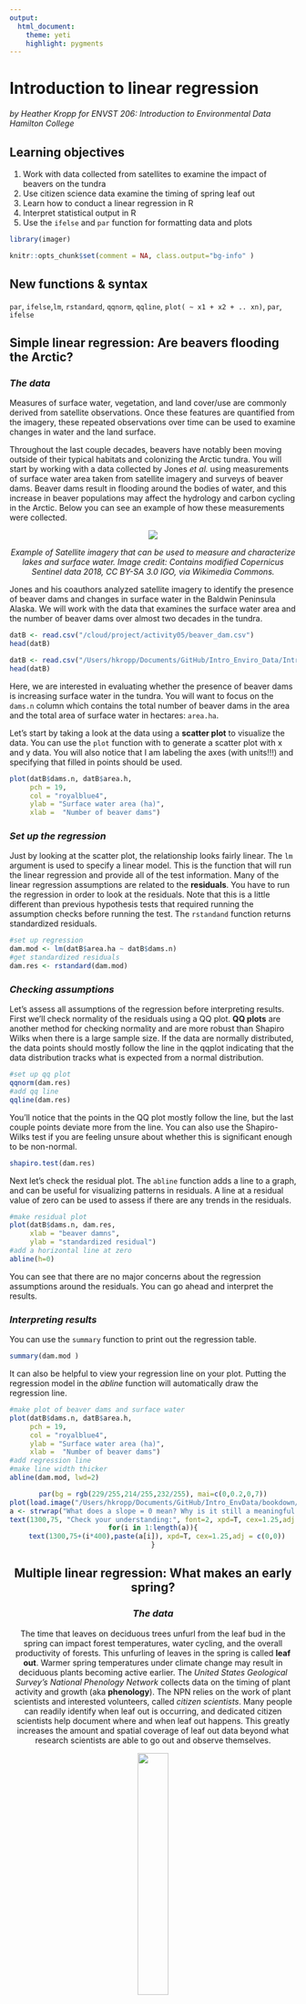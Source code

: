 ```yaml
---
output: 
  html_document:
    theme: yeti
    highlight: pygments
---
```


# Introduction to linear regression

_by Heather Kropp_
_for ENVST 206: Introduction to Environmental Data_
_Hamilton College_

## Learning objectives
1. Work with data collected from satellites to examine the impact of beavers on the tundra
2. Use citizen science data examine the timing of spring leaf out
3. Learn how to conduct a linear regression in R
4. Interpret statistical output in R
5. Use the `ifelse` and `par` function for formatting data and plots

```r
library(imager)
```

```r
knitr::opts_chunk$set(comment = NA, class.output="bg-info" )
```


## New functions & syntax
`par`, `ifelse`,`lm`, `rstandard`, `qqnorm`, `qqline`, `plot( ~ x1 + x2 + .. xn)`, `par`, `ifelse`

## Simple linear regression: Are beavers flooding the Arctic?

### _The data_ 
Measures of surface water, vegetation, and land cover/use are commonly derived from satellite observations. Once these features are quantified from the imagery, these repeated observations over time can be used to examine changes in water and the land surface. 

Throughout the last couple decades, beavers have notably been moving outside of their typical habitats and colonizing the Arctic tundra. You will start by working with a data collected by Jones _et al._ using measurements of surface water area taken from satellite imagery and surveys of beaver dams. Beaver dams result in flooding around the bodies of water, and this increase in beaver populations may affect the hydrology and carbon cycling in the Arctic. Below you can see an example of how these measurements were collected.

<center>
![](/Users/hkropp/Documents/GitHub/Intro_Enviro_Data/IntroEnvData/photos/tutorial_5/Selawik_Lake_by_Sentinel-2.jpg)


_Example of Satellite imagery that can be used to measure and characterize lakes and surface water. Image credit: Contains modified Copernicus Sentinel data 2018, CC BY-SA 3.0 IGO, via Wikimedia Commons._
</center>

Jones and his coauthors analyzed satellite imagery to identify the presence of beaver dams and changes in surface water in the Baldwin Peninsula Alaska. We will work with the data that examines the surface water area and the number of beaver dams over almost two decades in the tundra.

```r
datB <- read.csv("/cloud/project/activity05/beaver_dam.csv")
head(datB)
```

```r
datB <- read.csv("/Users/hkropp/Documents/GitHub/Intro_Enviro_Data/IntroEnvData/data/tutorial_5/beaver_dam.csv")
head(datB)
```

Here, we are interested in evaluating whether the presence of beaver dams is increasing surface water in the tundra. You will want to focus on the `dams.n` column which contains the total number of beaver dams in the area and the total area of surface water in hectares: `area.ha`. 


Let's start by taking a look at the data using a **scatter plot** to visualize the data. You can use the `plot` function with to generate a scatter plot with x and y data. You will also notice that I am labeling the axes (with units!!!) and specifying that filled in points should be used.

```r
plot(datB$dams.n, datB$area.h, 
     pch = 19, 
     col = "royalblue4",
     ylab = "Surface water area (ha)",
     xlab =  "Number of beaver dams")
```


### _Set up the regression_
Just by looking at the scatter plot, the relationship looks fairly linear. The `lm` argument is used to specify a linear model. This is the function that will run the linear regression and provide all of the test information. Many of the linear regression assumptions are related to the **residuals**. You have to run the regression in order to look at the residuals. Note that this is a little different than previous hypothesis tests that required running the assumption checks before running the test. The `rstandand` function returns standardized residuals. 

```r
#set up regression
dam.mod <- lm(datB$area.ha ~ datB$dams.n)
#get standardized residuals
dam.res <- rstandard(dam.mod)

```

### _Checking assumptions_

Let's assess all assumptions of the regression before interpreting results. First we'll check normality of the residuals using a QQ plot. **QQ plots** are another method for checking normality and are more robust than Shapiro Wilks when there is a large sample size. If the data are normally distributed, the data points should mostly follow the line in the qqplot indicating that the data distribution tracks what is expected from a normal distribution.

```r
#set up qq plot
qqnorm(dam.res)
#add qq line
qqline(dam.res)
```

You'll notice that the points in the QQ plot mostly follow the line, but the last couple points deviate more from the line. You can also use the Shapiro-Wilks test if you are feeling unsure about whether this is significant enough to be non-normal. 

```r
shapiro.test(dam.res)
```

Next let's check the residual plot. The `abline` function adds a line to a graph, and can be useful for visualizing patterns in residuals. A line at a residual value of zero can be used to assess if there are any trends in the residuals.

```r
#make residual plot
plot(datB$dams.n, dam.res, 
     xlab = "beaver damns", 
     ylab = "standardized residual")
#add a horizontal line at zero
abline(h=0)
```

You can see that there are no major concerns about the regression assumptions around the residuals. You can go ahead and interpret the results.

### _Interpreting results_

You can use the `summary` function to print out the regression table. 

```r
summary(dam.mod )
```

It can also be helpful to view your regression line on your plot. Putting the regression model in the _abline_ function will automatically draw the regression line.

```r
#make plot of beaver dams and surface water
plot(datB$dams.n, datB$area.h, 
     pch = 19, 
     col = "royalblue4",
     ylab = "Surface water area (ha)",
     xlab =  "Number of beaver dams")
#add regression line
#make line width thicker
abline(dam.mod, lwd=2)
```

<center>
```r
par(bg = rgb(229/255,214/255,232/255), mai=c(0,0.2,0,7))
plot(load.image("/Users/hkropp/Documents/GitHub/Intro_EnvData/bookdown/IntroEnvData/photos/tutorial_5/Leaf5.png"),   axes=FALSE)
a <- strwrap("What does a slope = 0 mean? Why is it still a meaningful result to report?",width=70)
text(1300,75, "Check your understanding:", font=2, xpd=T, cex=1.25,adj = c(0,0))
for(i in 1:length(a)){
  text(1300,75+(i*400),paste(a[i]), xpd=T, cex=1.25,adj = c(0,0))
}
```

## Multiple linear regression: What makes an early spring? 

### _The data_
The time that leaves on deciduous trees unfurl from the leaf bud in the spring can impact forest temperatures, water cycling, and the overall productivity of forests. This unfurling of leaves in the spring is called **leaf out**. Warmer spring temperatures under climate change may result in deciduous plants becoming active earlier. The _United States Geological Survey's National Phenology Network_ collects data on the timing of plant activity and growth (aka **phenology**). The NPN relies on the work of plant scientists and interested volunteers, called _citizen scientists_. Many people can readily identify when leaf out is occurring, and dedicated citizen scientists help document where and when leaf out happens. This greatly increases the amount and spatial coverage of leaf out data beyond what research scientists are able to go out and observe themselves.


<center>
![](/Users/hkropp/Documents/GitHub/Intro_Enviro_Data/IntroEnvData/photos/tutorial_5/leaf_bud.jpg){width=33%}

_Leaves beginning to unfurl from the leaf bud in the spring. Friedrich Haag / Wikimedia Commons / CC BY-SA 4.0_
</center>


We will focus on the leaf out of the _red maple_, a tree common throughout the eastern United States.

<center>
![](/Users/hkropp/Documents/GitHub/Intro_Enviro_Data/IntroEnvData/photos/tutorial_5/Acer_rubrum_range_map.png){width=33%}

_By U.S. Geological Survey - Digital representation of &quot;Atlas of United States Trees&quot; by Elbert L. Little, Jr. [1], Public Domain_

</center>

Read in the data:

```r

pheno <- read.csv("/cloud/project/red_maple_pheno.csv")

```

```r

pheno <- read.csv("/Users/hkropp/Documents/GitHub/Intro_Enviro_Data/IntroEnvData/data/tutorial_5/red_maple_pheno.csv")

```

The data contains the day of year (`doy`) that leaf out occured and the year (`year`) of occurrence. Day of year counts the days in the year where January 1st is day of year 1 and December 31st (non-leap year) is day of year 365. There are also latitude (`Lat`) and longitude (`Long`) observations for each leaf out event. Latitude can be associated with differences in solar radiation and temperature. Lower values of longitude will be further west in the continental US and higher values will represent more eastern areas up to the Atlantic coast. The csv includes meteorological data for an observation including the maximum temperature (`Tmax`, $^\circ$ C ), minimum temperature (`Tmin`, $^\circ$ C ), precipitation (`Prcp`, mm) for each location of measurement. There is also an elevation observation (`elev`, m). Higher elevations can be associated with colder temperatures and longer periods of snow cover. There is also a description of whether the site is urban or rural (`siteDesc`, "Urban" or "Rural"). The main variable of interest is the `doy` variable that describes when the leaf out occurred. Let's take a look at how that is related to to variables like the maximum temperature and precipitation. 

## _Panels of bivariate plots_ 
Sometimes it useful to view bivariate plots (two variables) side by side for a multiple regression. You can look at plots side by side using the `par` function. `par` specifies parameters around plotting and you can use arguments like `mfrow` to specify showing multiple plots in a panel. The `mfrow` argument needs a vector of two numbers for input. The first number should be the number of rows of plots in the panel and second is the number of columns of plots.


```r
#set up panel of plots with one row and two columns
par(mfrow=c(1,2))
plot(pheno$Tmax,pheno$doy, 
     pch = 19, 
     col = "royalblue4",
     ylab = "Day of leaf out",
     xlab =  "Maximum temperature (C)")
plot(pheno$Lat,pheno$doy, 
     pch = 19, 
     col = "royalblue4",
     ylab = "Day of leaf out",
     xlab =  "Latitude (degrees)")

```


Rstudio will automatically default to using this `par` argument until you tell it to stop. You can either hit the `broom button` above the plot to clear your plotting area or you can also run the command:

```r
dev.off()
```


## _Check for multi-collinearity_
Temperature appears to have an impact on the timing of leaf out, but we will want to see if other variables such as precipitation or elevation of the site may impact the timing of leaf out. Let's see if there will be any issues looking at multiple variables at once. Let's check for correlations. We'll do a visual assessment and look at the correlations. You can use the plot function to generate a series of **covariance plots**. Covariance plots set up a matrix of plots that compares all possible combinations of variables. Notice that there is a formula used here, but there is no dependent variable only many independent variables that could be used in the regression.

```r
plot( ~  pheno$Lat + pheno$Tmax+ pheno$Tmin +pheno$Prcp + pheno$elev + pheno$siteDesc)
```

You'll notice that there are no real patterns between temperature and precipitation variables. However, variables such as latitude and both temperature variables look to have a tight linear relationship. Just visually you can see that including both latitude and the maximum temperature would be problematic. This is not surprising given that solar radiation plays a major role in warming the earth's surface, and the input of solar radiation varies with latitude. In this case, we will want choose the variable that best represents the process and makes the most sense. Here, we know that temperature directly impacts metabolic activity and the ability of plants to come out of dormancy. Any patterns with latitude would likely be reflecting differences in temperature across latitude, and temperature is known to directly impact leaf out. 

## _Run the regression_
Let's build a multiple regression that investigates the relationship between leaf out and latitude, precipitation, longitude, and the urban/rural designation. You'll notice the urban/rural designation is a character. You will want to code this as a zero and one for the regression. You can use the `ifelse` function to make this variable. `ifelse` uses three arguments: the first one is a logical statement to be evaluated, the second is a value to include in the vector if the statement is true, and the last is a value to include in the vector if statement is false.

```r
pheno$urID <- ifelse(pheno$siteDesc == "Urban",1,0)
```


Note that this will be a binary variable in our regression.You will think a little bit more about how to interpret those results after you run the regression.

The multiple regression set up in R will look similar to the simple linear regression:

```r
mlr <- lm(pheno$doy ~  pheno$Lat + pheno$Prcp + pheno$Long + pheno$urID)
```

Notice how instead of one variable there is now an added plus sign for each new variable. Now you can evaluate the assumptions just like the simple linear regression (assuming you already looked at multicollinearity before running the regression). 

Note that there are 1,244 observations in this data and the Shapiro Wilks test is not meant for data with more than 1,000 observations. You will want to use the qqnorm evaluation:

```r
#get residuals
mlr.res <- rstandard(mlr)
#check normality
qqnorm(mlr.res)
qqline(mlr.res)
```

You also will want to use the fitted values for your regression in your residual plot given that there are multiple covariates in this case. You can calculate the **fitted values** from the regression line for each observation using the `fitted` function:

```r
#get fitted values
mlFitted <- fitted(mlr)

#make residual plot
plot(mlFitted,mlr.res,pch=19, 
     xlab="regression fitted values",
     ylab="residual")
abline(h=0)
```

_Does it seem strange to you that there are many data points at the same x value in this graph? What about in the bivariate plots of temperature? If it does seem strange, good eye! We will cover these issues in the homework._

## _Interpret the regression_
Next let's look at the regression table to evaluate the relationships with leaf out.
```r
summary(mlr)
```

Let's think a little more about how this urban/rural variable and how to interpret it in a regression. Keep in mind that urban built environments can have surfaces that are typically much warmer than surrounding natural vegetated environments. Dark paved surfaces and buildings absorb greater levels of solar radiation, resulting in higher temperatures in the immediate urban area. Remember urban sites will be marked with a one and rural areas are marked with a zero.  

<center>
```r
par(bg = rgb(229/255,214/255,232/255), mai=c(0,0.2,0,7))
plot(load.image("/Users/hkropp/Documents/GitHub/Intro_Enviro_Data/IntroEnvData/photos/tutorial_5/Leaf5.png"),   axes=FALSE)
a <- strwrap("How would you determine whether a simple or multiple linear regression is the best approach?",width=70)
text(1300,75, "Check your understanding:", font=2, xpd=T, cex=1.25,adj = c(0,0))
for(i in 1:length(a)){
  text(1300,75+(i*400),paste(a[i]), xpd=T, cex=1.25,adj = c(0,0))
}
```
</center>

<center>
```r
par(bg = rgb(229/255,214/255,232/255), mai=c(0,0.2,0,7))
plot(load.image("/Users/hkropp/Documents/GitHub/Intro_Enviro_Data/IntroEnvData/photos/tutorial_5/Leaf5.png"),   axes=FALSE)
a <- strwrap("Why do you have to run a regression model and then check the assumptions?",width=70)
text(1300,75, "Check your understanding:", font=2, xpd=T, cex=1.25,adj = c(0,0))
for(i in 1:length(a)){
  text(1300,75+(i*400),paste(a[i]), xpd=T, cex=1.25,adj = c(0,0))
}
```
</center>

## Citations

**_Beavers & surface water_**


Jones, Benjamin M., et al. "Increase in beaver dams controls surface water and thermokarst dynamics in an Arctic tundra region, Baldwin Peninsula, northwestern Alaska." _Environmental Research Letters_ 15.7 (2020): 075005.

**_Red maple phenology_**


USA-NPN National Coordinating Office. 2016. USA National
Phenology Network data product development framework and data product
catalog, v 1.1. USA-NPN Technical Series 2016-001. www.usanpn.org. 

